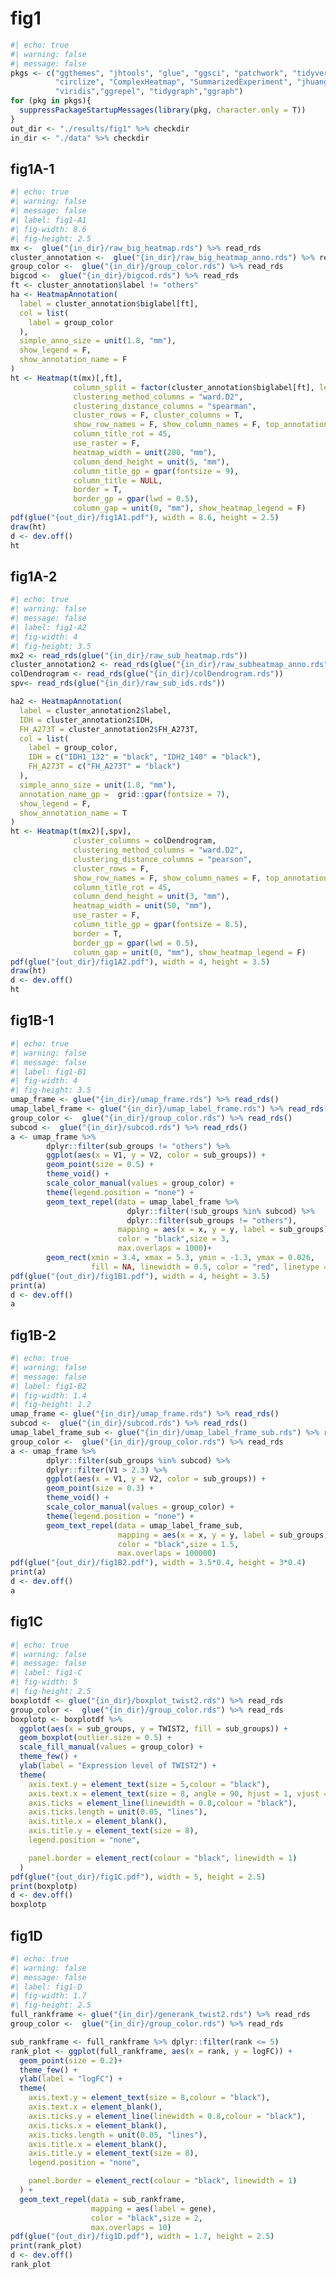 # fig1

```r
#| echo: true
#| warning: false
#| message: false 
pkgs <- c("ggthemes", "jhtools", "glue", "ggsci", "patchwork", "tidyverse",
          "circlize", "ComplexHeatmap", "SummarizedExperiment", "jhuanglabRNAseq",
          "viridis","ggrepel", "tidygraph","ggraph")
for (pkg in pkgs){
  suppressPackageStartupMessages(library(pkg, character.only = T))
}
out_dir <- "./results/fig1" %>% checkdir
in_dir <- "./data" %>% checkdir
```

## fig1A-1

```r
#| echo: true
#| warning: false
#| message: false 
#| label: fig1-A1
#| fig-width: 8.6
#| fig-height: 2.5
mx <-  glue("{in_dir}/raw_big_heatmap.rds") %>% read_rds
cluster_annotation <-  glue("{in_dir}/raw_big_heatmap_anno.rds") %>% read_rds
group_color <-  glue("{in_dir}/group_color.rds") %>% read_rds
bigcod <-  glue("{in_dir}/bigcod.rds") %>% read_rds
ft <- cluster_annotation$label != "others"
ha <- HeatmapAnnotation(
  label = cluster_annotation$biglabel[ft],
  col = list(
    label = group_color
  ),
  simple_anno_size = unit(1.8, "mm"),
  show_legend = F,
  show_annotation_name = F
)
ht <- Heatmap(t(mx)[,ft],
              column_split = factor(cluster_annotation$biglabel[ft], levels = bigcod),
              clustering_method_columns = "ward.D2",
              clustering_distance_columns = "spearman",
              cluster_rows = F, cluster_columns = T,
              show_row_names = F, show_column_names = F, top_annotation = ha,
              column_title_rot = 45,
              use_raster = F,
              heatmap_width = unit(200, "mm"),
              column_dend_height = unit(5, "mm"),
              column_title_gp = gpar(fontsize = 9),
              column_title = NULL,
              border = T,
              border_gp = gpar(lwd = 0.5),
              column_gap = unit(0, "mm"), show_heatmap_legend = F)
pdf(glue("{out_dir}/fig1A1.pdf"), width = 8.6, height = 2.5)
draw(ht)
d <- dev.off()
ht
```

## fig1A-2

```r
#| echo: true
#| warning: false
#| message: false 
#| label: fig1-A2
#| fig-width: 4
#| fig-height: 3.5
mx2 <- read_rds(glue("{in_dir}/raw_sub_heatmap.rds"))
cluster_annotation2 <- read_rds(glue("{in_dir}/raw_subheatmap_anno.rds"))
colDendrogram <- read_rds(glue("{in_dir}/colDendrogram.rds"))
spv<- read_rds(glue("{in_dir}/raw_sub_ids.rds"))

ha2 <- HeatmapAnnotation(
  label = cluster_annotation2$label,
  IDH = cluster_annotation2$IDH,
  FH_A273T = cluster_annotation2$FH_A273T,
  col = list(
    label = group_color,
    IDH = c("IDH1_132" = "black", "IDH2_140" = "black"),
    FH_A273T = c("FH_A273T" = "black")
  ),
  simple_anno_size = unit(1.8, "mm"),
  annotation_name_gp =  grid::gpar(fontsize = 7),
  show_legend = F,
  show_annotation_name = T
)
ht <- Heatmap(t(mx2)[,spv],
              cluster_columns = colDendrogram,
              clustering_method_columns = "ward.D2",
              clustering_distance_columns = "pearson",
              cluster_rows = F,
              show_row_names = F, show_column_names = F, top_annotation = ha2,
              column_title_rot = 45,
              column_dend_height = unit(3, "mm"),
              heatmap_width = unit(50, "mm"),
              use_raster = F,
              column_title_gp = gpar(fontsize = 8.5),
              border = T,
              border_gp = gpar(lwd = 0.5),
              column_gap = unit(0, "mm"), show_heatmap_legend = F)
pdf(glue("{out_dir}/fig1A2.pdf"), width = 4, height = 3.5)
draw(ht)
d <- dev.off()
ht
```

## fig1B-1

```r
#| echo: true
#| warning: false
#| message: false 
#| label: fig1-B1
#| fig-width: 4
#| fig-height: 3.5
umap_frame <- glue("{in_dir}/umap_frame.rds") %>% read_rds()
umap_label_frame <- glue("{in_dir}/umap_label_frame.rds") %>% read_rds()
group_color <-  glue("{in_dir}/group_color.rds") %>% read_rds()
subcod <-  glue("{in_dir}/subcod.rds") %>% read_rds()
a <- umap_frame %>%
        dplyr::filter(sub_groups != "others") %>%
        ggplot(aes(x = V1, y = V2, color = sub_groups)) +
        geom_point(size = 0.5) +
        theme_void() +
        scale_color_manual(values = group_color) +
        theme(legend.position = "none") +
        geom_text_repel(data = umap_label_frame %>%
                          dplyr::filter(!sub_groups %in% subcod) %>%
                          dplyr::filter(sub_groups != "others"),
                        mapping = aes(x = x, y = y, label = sub_groups),
                        color = "black",size = 3,
                        max.overlaps = 1000)+
        geom_rect(xmin = 3.4, xmax = 5.3, ymin = -1.3, ymax = 0.026,
                  fill = NA, linewidth = 0.5, color = "red", linetype = "dashed")
pdf(glue("{out_dir}/fig1B1.pdf"), width = 4, height = 3.5)
print(a)
d <- dev.off()
a
```

## fig1B-2

```r
#| echo: true
#| warning: false
#| message: false 
#| label: fig1-B2
#| fig-width: 1.4
#| fig-height: 1.2
umap_frame <- glue("{in_dir}/umap_frame.rds") %>% read_rds()
subcod <-  glue("{in_dir}/subcod.rds") %>% read_rds()
umap_label_frame_sub <- glue("{in_dir}/umap_label_frame_sub.rds") %>% read_rds()
group_color <-  glue("{in_dir}/group_color.rds") %>% read_rds
a <- umap_frame %>%
        dplyr::filter(sub_groups %in% subcod) %>%
        dplyr::filter(V1 > 2.3) %>%
        ggplot(aes(x = V1, y = V2, color = sub_groups)) +
        geom_point(size = 0.3) +
        theme_void() +
        scale_color_manual(values = group_color) +
        theme(legend.position = "none") +
        geom_text_repel(data = umap_label_frame_sub,
                        mapping = aes(x = x, y = y, label = sub_groups),
                        color = "black",size = 1.5,
                        max.overlaps = 100000)
pdf(glue("{out_dir}/fig1B2.pdf"), width = 3.5*0.4, height = 3*0.4)
print(a)
d <- dev.off()
a
```

## fig1C

```r
#| echo: true
#| warning: false
#| message: false 
#| label: fig1-C
#| fig-width: 5
#| fig-height: 2.5
boxplotdf <- glue("{in_dir}/boxplot_twist2.rds") %>% read_rds
group_color <-  glue("{in_dir}/group_color.rds") %>% read_rds
boxplotp <- boxplotdf %>%
  ggplot(aes(x = sub_groups, y = TWIST2, fill = sub_groups)) +
  geom_boxplot(outlier.size = 0.5) +
  scale_fill_manual(values = group_color) +
  theme_few() +
  ylab(label = "Expression level of TWIST2") +
  theme(
    axis.text.y = element_text(size = 5,colour = "black"),
    axis.text.x = element_text(size = 8, angle = 90, hjust = 1, vjust = 0.5,colour = "black"),
    axis.ticks = element_line(linewidth = 0.8,colour = "black"),
    axis.ticks.length = unit(0.05, "lines"),
    axis.title.x = element_blank(),
    axis.title.y = element_text(size = 8),
    legend.position = "none",

    panel.border = element_rect(colour = "black", linewidth = 1)
  )
pdf(glue("{out_dir}/fig1C.pdf"), width = 5, height = 2.5)
print(boxplotp)
d <- dev.off()
boxplotp
```

## fig1D

```r
#| echo: true
#| warning: false
#| message: false 
#| label: fig1-D
#| fig-width: 1.7
#| fig-height: 2.5
full_rankframe <- glue("{in_dir}/generank_twist2.rds") %>% read_rds
group_color <-  glue("{in_dir}/group_color.rds") %>% read_rds

sub_rankframe <- full_rankframe %>% dplyr::filter(rank <= 5)
rank_plot <- ggplot(full_rankframe, aes(x = rank, y = logFC)) +
  geom_point(size = 0.2)+
  theme_few() +
  ylab(label = "logFC") +
  theme(
    axis.text.y = element_text(size = 8,colour = "black"),
    axis.text.x = element_blank(),
    axis.ticks.y = element_line(linewidth = 0.8,colour = "black"),
    axis.ticks.x = element_blank(),
    axis.ticks.length = unit(0.05, "lines"),
    axis.title.x = element_blank(),
    axis.title.y = element_text(size = 8),
    legend.position = "none",

    panel.border = element_rect(colour = "black", linewidth = 1)
  ) +
  geom_text_repel(data = sub_rankframe,
                  mapping = aes(label = gene),
                  color = "black",size = 2,
                  max.overlaps = 10)
pdf(glue("{out_dir}/fig1D.pdf"), width = 1.7, height = 2.5)
print(rank_plot)
d <- dev.off()
rank_plot
```
